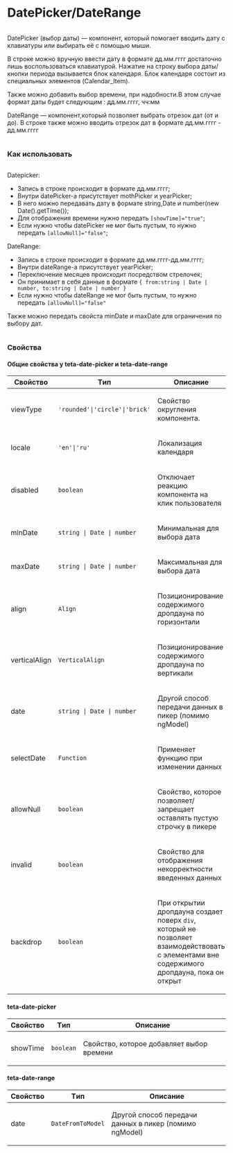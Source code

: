 
<Meta of={DatePickerStories}/>

<div class='column gap-24'>
  <h1>DatePicker/DateRange</h1>
  <div class='column'>
    <p>DatePicker (выбор даты) — компонент, который помогает вводить дату с клавиатуры или выбирать её с помощью мыши.</p>
    <p>В строке можно вручную ввести дату в формате дд.мм.гггг достаточно лишь воспользоваться клавиатурой. Нажатие на
      строку выбора даты/кнопки периода вызывается блок календаря. Блок календаря состоит из специальных элементов
      (Calendar_Item).</p>
    <p>Также можно добавить выбор времени, при надобности.В этом случае формат даты будет следующим : дд.мм.гггг, чч:мм</p>
    <p>DateRange — компонент,который позволяет выбрать отрезок дат (от и до). В строке также можно вводить отрезок дат в формате дд.мм.гггг - дд.мм.гггг</p>
  </div>
  <h3>Как использовать</h3>
  <div class='column'>
    <p>Datepicker:</p>
    <ul>
      <li>Запись в строке происходит в формате дд.мм.гггг;</li>
      <li>Внутри datePicker-a присутствует mothPicker и yearPicker;</li>
      <li>В него можно передавать дату в формате string,Date и number(new Date().getTime());</li>
      <li>Для отображения времени нужно передать <code>[showTime]="true"</code>;</li>
      <li>Если нужно чтобы datePicker не мог быть пустым, то нужно передать <code>[allowNull]="false"</code>;</li>
    </ul>
    <p>DateRange:</p>
    <ul>
      <li>Запись в строке происходит в формате дд.мм.гггг-дд.мм.гггг;</li>
      <li>Внутри dateRange-a присутствует yearPicker;</li>
      <li>Переключение месяцев происходит посредством стрелочек;</li>
      <li>Он принимает в себя данные в формате <code>&#123; from:string | Date | number, to:string | Date | number &#125;</code></li>
      <li>Если нужно чтобы dateRange не мог быть пустым, то нужно передать <code>[allowNull]="false"</code></li>
    </ul>
    <p>Также можно передать свойста minDate и maxDate для ограничения по выбору дат.</p>
  </div>
  <div class='column'>
    <h3>Свойства</h3>
    <h4>Общие свойства у teta-date-picker и teta-date-range </h4>
    <table>
      <thead>
      <tr>
        <th>Свойство</th>
        <th>Tип</th>
        <th>Описание</th>
      </tr>
      </thead>
      <tbody>
      <tr>
        <td class='text-align-center'>
          <p>viewType</p>
        </td>
        <td class='text-align-center'>
          <code>'rounded'|'circle'|'brick'</code>
        </td>
        <td class='text-align-center'>
          <p>Свойство округления компонента.</p>
        </td>
      </tr>
      <tr>
        <td class='text-align-center'>
          <p>locale</p>
        </td>
        <td class='text-align-center'>
          <code>'en'|'ru'</code>
        </td>
        <td class='text-align-center'>
          <p>Локализация календаря</p>
        </td>
      </tr>
      <tr>
        <td class='text-align-center'>
          <p>disabled</p>
        </td>
        <td class='text-align-center'>
          <code>boolean</code>
        </td>
        <td class='text-align-center'>
          <p>Отключает реакцию компонента на клик пользователя</p>
        </td>
      </tr>
      <tr>
        <td class='text-align-center'>
          <p>minDate</p>
        </td>
        <td class='text-align-center'>
          <code>string | Date | number</code>
        </td>
        <td class='text-align-center'>
          <p>Минимальная для выбора дата</p>
        </td>
      </tr>
      <tr>
        <td class='text-align-center'>
          <p>maxDate</p>
        </td>
        <td class='text-align-center'>
          <code>string | Date | number</code>
        </td>
        <td class='text-align-center'>
          <p>Максимальная для выбора дата</p>
        </td>
      </tr>
      <tr>
        <td class='text-align-center'>
          <p>align</p>
        </td>
        <td class='text-align-center'>
          <code>Align</code>
        </td>
        <td class='text-align-center'>
          <p>Позиционирование содержимого дропдауна по горизонтали</p>
        </td>
      </tr>
      <tr>
        <td class='text-align-center'>
          <p>verticalAlign</p>
        </td>
        <td class='text-align-center'>
          <code>VerticalAlign</code>
        </td>
        <td class='text-align-center'>
          <p>Позиционирование содержимого дропдауна по вертикали</p>
        </td>
      </tr>
      <tr>
        <td class='text-align-center'>
          <p>date</p>
        </td>
        <td class='text-align-center'>
          <code>string | Date | number</code>
        </td>
        <td class='text-align-center'>
          <p>Другой способ передачи данных в пикер (помимо ngModel)</p>
        </td>
      </tr>
      <tr>
        <td class='text-align-center'>
          <p>selectDate</p>
        </td>
        <td class='text-align-center'>
          <code>Function</code>
        </td>
        <td class='text-align-center'>
          <p>Применяет функцию при изменении данных</p>
        </td>
      </tr>
      <tr>
        <td class='text-align-center'>
          <p>allowNull</p>
        </td>
        <td class='text-align-center'>
          <code>boolean</code>
        </td>
        <td class='text-align-center'>
          <p>Свойство, которое позволяет/запрещает оставлять пустую строчку в пикере </p>
        </td>
      </tr>
      <tr>
        <td class='text-align-center'>
          <p>invalid</p>
        </td>
        <td class='text-align-center'>
          <code>boolean</code>
        </td>
        <td class='text-align-center'>
          <p>Свойство для отображения некорректности введенных данных</p>
        </td>
      </tr>
      <tr>
        <td class='text-align-center'>
          <p>backdrop</p>
        </td>
        <td class='text-align-center'>
          <code>boolean</code>
        </td>
        <td class='text-align-center'>
          <p>При открытии дропдауна создает поверх <code>div</code>, который не позволяет взаимодействовать с элементами вне содержимого дропдауна, пока он открыт</p>
        </td>
      </tr>
      </tbody>
    </table>
    <h4>teta-date-picker</h4>
    <table>
      <thead>
      <tr>
        <th>Свойство</th>
        <th>Tип</th>
        <th>Описание</th>
      </tr>
      </thead>
      <tbody>
      <tr>
        <td class='text-align-center'>
          <p>showTime</p>
        </td>
        <td class='text-align-center'>
          <code>boolean</code>
        </td>
        <td class='text-align-center'>
          <p>Свойство, которое добавляет выбор времени</p>
        </td>
      </tr>
      </tbody>
    </table>
    <h4>teta-date-range</h4>
    <table>
      <thead>
      <tr>
        <th>Свойство</th>
        <th>Tип</th>
        <th>Описание</th>
      </tr>
      </thead>
      <tbody>
      <tr>
        <td class='text-align-center'>
          <p>date</p>
        </td>
        <td class='text-align-center'>
          <code>DateFromToModel</code>
        </td>
        <td class='text-align-center'>
          <p>Другой способ передачи данных в пикер (помимо ngModel)</p>
        </td>
      </tr>
      </tbody>
    </table>

  </div>
</div>
